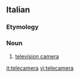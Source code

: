 ==Italian==

===Etymology===
{{etyl|en|it}} {{prefix|tele|camera|lang=it}}

===Noun===
{{it-noun|telecamer|f|a|e}}

# [[television camera]]

[[it:telecamera]]
[[vi:telecamera]]